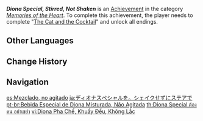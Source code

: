 {{Achievement Infobox
|id           = 84113
|order id     = 6500
|category     = Memories of the Heart
|description  = Complete "[[The Cat and the Cocktail]]" and unlock all endings.
|requirements = 
|primogems    = 20
|tracking     = 
|quest        = The Cat and the Cocktail
|topic        = 
}}
'''''Diona Special, Stirred, Not Shaken''''' is an [[Achievement]] in the category ''[[Memories of the Heart]]''. To complete this achievement, the player needs to complete "[[The Cat and the Cocktail]]" and unlock all endings.
<!--
==Trivia==

==Video Guides==
{{EVT
|video1   = 
|caption1 = 
}}
-->
==Other Languages==
{{Other Languages
|en      = Diona Special, Stirred, Not Shaken
|zhs     = 迪奥娜特调，搅拌，不要摇
|zhs_rm  = Dí'àonà Tètiáo, Jiǎobàn, Bùyào Yáo
|zht     = 迪奧娜特調，攪拌，不要搖
|zht_rm  = Dí'àonà Tètiáo, Jiǎobàn, Bùyào Yáo
|zh_tl   = Diona Special Blend, Stir, Do Not Shake
|ja      = ディオナスペシャルを。シェイクせずにステアで
|ja_rm   = Diona Supesharu wo. Sheiku sezu ni Sutea de
|ja_tl   = 
|ko      = 디오나 특제, 흔들지 말고 저어봐!
|ko_rm   = Diona Teukje, Heundeulji Malgo Jeoeobwa!
|ko_tl   = Diona Special, Stirred, Not Shaken!
|es      = Mezclado, no agitado
|es_tl   = Mixed, Not Shaken
|fr      = Cocktail spécial de Diona remué, pas secoué
|fr_tl   = Diona's Special Cocktail, Stirred, Not Shaken
|ru      = Взболтать, но не смешивать
|ru_tl   = Shaken, Not Mixed
|th      = Diona Special ต้องคน อย่าเขย่า
|th_rm   = 
|th_tl   = 
|vi      = Diona Pha Chế, Khuấy Đều, Không Lắc
|vi_tl   = 
|de      = Dionas Spezialmischung, gerührt, nicht geschüttelt
|de_tl   = Diona Special Mix, Stirred, Not Shaken
|id      = Minuman Spesial Diona. Diaduk, Jangan Dikocok
|id_tl   = Diona Special Drink. Stirred, Don't Shake
|pt      = Bebida Especial de Diona Misturada, Não Agitada
|pt_tl   = 
|tr      = Diona'nın Spesiyalinden Alayım Lütfen
|tr_tl   = I'll Have One of Diona's Specials, Please
|it      = Il drink speciale di Diona: agitato, non mescolato
|it_tl   = 
}}

==Change History==
{{Change History|1.5}}
<!--
==References==
{{Reflist}}
-->
==Navigation==
{{Achievement Navbox|Memories of the Heart}}

[[es:Mezclado, no agitado]]
[[ja:ディオナスぺシャルを。シェイクせずにステアで]]
[[pt-br:Bebida Especial de Diona Misturada, Não Agitada]]
[[th:Diona Special ต้องคน อย่าเขย่า]]
[[vi:Diona Pha Chế, Khuấy Đều, Không Lắc]]